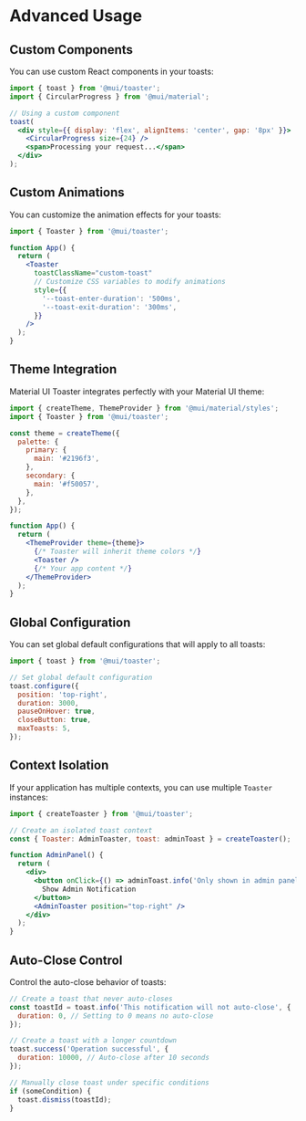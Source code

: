 # Advanced Usage

## Custom Components

You can use custom React components in your toasts:

```jsx
import { toast } from '@mui/toaster';
import { CircularProgress } from '@mui/material';

// Using a custom component
toast(
  <div style={{ display: 'flex', alignItems: 'center', gap: '8px' }}>
    <CircularProgress size={24} />
    <span>Processing your request...</span>
  </div>
);
```

## Custom Animations

You can customize the animation effects for your toasts:

```jsx
import { Toaster } from '@mui/toaster';

function App() {
  return (
    <Toaster
      toastClassName="custom-toast"
      // Customize CSS variables to modify animations
      style={{
        '--toast-enter-duration': '500ms',
        '--toast-exit-duration': '300ms',
      }}
    />
  );
}
```

## Theme Integration

Material UI Toaster integrates perfectly with your Material UI theme:

```jsx
import { createTheme, ThemeProvider } from '@mui/material/styles';
import { Toaster } from '@mui/toaster';

const theme = createTheme({
  palette: {
    primary: {
      main: '#2196f3',
    },
    secondary: {
      main: '#f50057',
    },
  },
});

function App() {
  return (
    <ThemeProvider theme={theme}>
      {/* Toaster will inherit theme colors */}
      <Toaster />
      {/* Your app content */}
    </ThemeProvider>
  );
}
```

## Global Configuration

You can set global default configurations that will apply to all toasts:

```jsx
import { toast } from '@mui/toaster';

// Set global default configuration
toast.configure({
  position: 'top-right',
  duration: 3000,
  pauseOnHover: true,
  closeButton: true,
  maxToasts: 5,
});
```

## Context Isolation

If your application has multiple contexts, you can use multiple `Toaster` instances:

```jsx
import { createToaster } from '@mui/toaster';

// Create an isolated toast context
const { Toaster: AdminToaster, toast: adminToast } = createToaster();

function AdminPanel() {
  return (
    <div>
      <button onClick={() => adminToast.info('Only shown in admin panel')}>
        Show Admin Notification
      </button>
      <AdminToaster position="top-right" />
    </div>
  );
}
```

## Auto-Close Control

Control the auto-close behavior of toasts:

```jsx
// Create a toast that never auto-closes
const toastId = toast.info('This notification will not auto-close', {
  duration: 0, // Setting to 0 means no auto-close
});

// Create a toast with a longer countdown
toast.success('Operation successful', {
  duration: 10000, // Auto-close after 10 seconds
});

// Manually close toast under specific conditions
if (someCondition) {
  toast.dismiss(toastId);
}
``` 